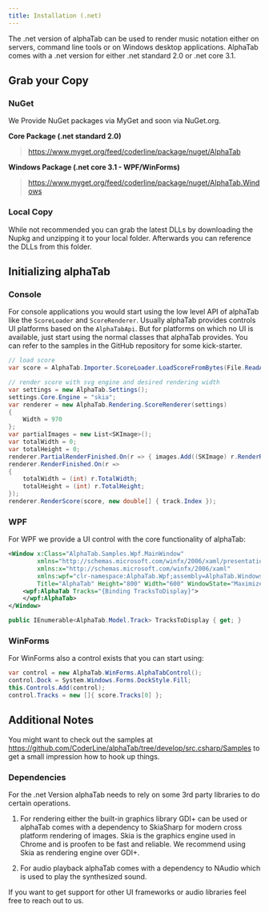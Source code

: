 ```yaml
---
title: Installation (.net)
---
```


The .net version of alphaTab can be used to render music notation either on servers, command line tools or on 
Windows desktop applications. AlphaTab comes with a .net version for either .net standard 2.0 or .net core 3.1.  

## Grab your Copy

### NuGet

We Provide NuGet packages via MyGet and soon via NuGet.org. 

**Core Package (.net standard 2.0)**

> https://www.myget.org/feed/coderline/package/nuget/AlphaTab

**Windows Package (.net core 3.1 - WPF/WinForms)**

> https://www.myget.org/feed/coderline/package/nuget/AlphaTab.Windows

### Local Copy

While not recommended you can grab the latest DLLs by downloading the Nupkg and unzipping it to your local folder. 
Afterwards you can reference the DLLs from this folder. 

## Initializing alphaTab

### Console

For console applications you would start using the low level API of alphaTab like the `ScoreLoader` and `ScoreRenderer`.
Usually alphaTab provides controls UI platforms based on the `AlphaTabApi`. But for platforms on which no UI is available,
just start using the normal classes that alphaTab provides. You can refer to the samples in the GitHub repository for some kick-starter. 

```cs
// load score
var score = AlphaTab.Importer.ScoreLoader.LoadScoreFromBytes(File.ReadAllBytes(args[0]));

// render score with svg engine and desired rendering width
var settings = new AlphaTab.Settings();
settings.Core.Engine = "skia";
var renderer = new AlphaTab.Rendering.ScoreRenderer(settings)
{
    Width = 970
};
var partialImages = new List<SKImage>();
var totalWidth = 0;
var totalHeight = 0;
renderer.PartialRenderFinished.On(r => { images.Add((SKImage) r.RenderResult); });
renderer.RenderFinished.On(r =>
{
    totalWidth = (int) r.TotalWidth;
    totalHeight = (int) r.TotalHeight;
});
renderer.RenderScore(score, new double[] { track.Index });
```

### WPF

For WPF we provide a UI control with the core functionality of alphaTab:

```xml
<Window x:Class="AlphaTab.Samples.Wpf.MainWindow"
        xmlns="http://schemas.microsoft.com/winfx/2006/xaml/presentation"
        xmlns:x="http://schemas.microsoft.com/winfx/2006/xaml"
        xmlns:wpf="clr-namespace:AlphaTab.Wpf;assembly=AlphaTab.Windows"
        Title="AlphaTab" Height="800" Width="600" WindowState="Maximized">
    <wpf:AlphaTab Tracks="{Binding TracksToDisplay}">
    </wpf:AlphaTab>
</Window>
```

```cs
public IEnumerable<AlphaTab.Model.Track> TracksToDisplay { get; }
```

### WinForms

For WinForms also a control exists that you can start using: 

```cs
var control = new AlphaTab.WinForms.AlphaTabControl();
control.Dock = System.Windows.Forms.DockStyle.Fill;
this.Controls.Add(control);
control.Tracks = new []{ score.Tracks[0] };
```

## Additional Notes

You might want to check out the samples at https://github.com/CoderLine/alphaTab/tree/develop/src.csharp/Samples to get a small impression
how to hook up things. 

### Dependencies

For the .net Version alphaTab needs to rely on some 3rd party libraries to do certain operations. 

1. For rendering either the built-in graphics library GDI+ can be used or alphaTab comes with a dependency to SkiaSharp for modern
cross platform rendering of images. Skia is the graphics engine used in Chrome and is proofen to be fast and reliable. 
We recommend using Skia as rendering engine over GDI+. 

2. For audio playback alphaTab comes with a dependency to NAudio which is used to play the synthesized sound. 

If you want to get support for other UI frameworks or audio libraries feel free to reach out to us. 